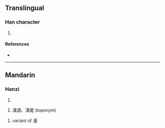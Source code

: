 {{character info/new}}
{{also|氵万|漫}}
==Translingual==

===Han character===
{{Han char|rn=85|rad=水|as=13|sn=16|four=34127|canj=ETWB|ids=⿰氵萬}}

# {{defn|Han|sort=水13}}

====References====
* {{Han ref|kx=0653.140|dkj=18401|hdz=31752.100|uh=6FAB|ud=28587|bh=EA42|bd=59970}}

----

==Mandarin==

===Hanzi===

# {{defn|lang=cmn|sort=水13}}
{{cmn-hanzi|pin=[[wàn]] ([[wan4]])}}
# 澫源、澫尾 (toponym)
{{cmn-hanzi|pin=[[màn]] ([[man4]])|wg=man<sup>4</sup>}}
# variant of 漫
